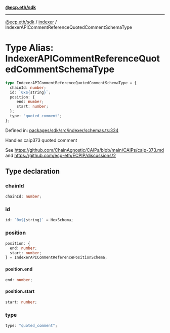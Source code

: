 [**@ecp.eth/sdk**](../../index.mdx)

***

[@ecp.eth/sdk](/sdk-reference/index.mdx) / [indexer](/sdk-reference/indexer/index.mdx) / IndexerAPICommentReferenceQuotedCommentSchemaType

# Type Alias: IndexerAPICommentReferenceQuotedCommentSchemaType

```ts
type IndexerAPICommentReferenceQuotedCommentSchemaType = {
  chainId: number;
  id: `0x${string}`;
  position: {
     end: number;
     start: number;
  };
  type: "quoted_comment";
};
```

Defined in: [packages/sdk/src/indexer/schemas.ts:334](https://github.com/ecp-eth/comments-monorepo/blob/main/packages/sdk/src/indexer/schemas.ts#L334)

Handles caip373 quoted comment

See https://github.com/ChainAgnostic/CAIPs/blob/main/CAIPs/caip-373.md
and https://github.com/ecp-eth/ECPIP/discussions/2

## Type declaration

### chainId

```ts
chainId: number;
```

### id

```ts
id: `0x${string}` = HexSchema;
```

### position

```ts
position: {
  end: number;
  start: number;
} = IndexerAPICommentReferencePositionSchema;
```

#### position.end

```ts
end: number;
```

#### position.start

```ts
start: number;
```

### type

```ts
type: "quoted_comment";
```
